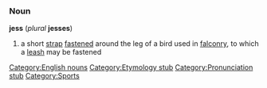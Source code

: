 ===Noun===
'''jess''' (''plural'' '''jesses''')

# a short [[strap]] [[fasten]]ed around the leg of a bird used in [[falconry]], to which a [[leash]] may be fastened

[[Category:English nouns]]
[[Category:Etymology stub]]
[[Category:Pronunciation stub]]
[[Category:Sports]]